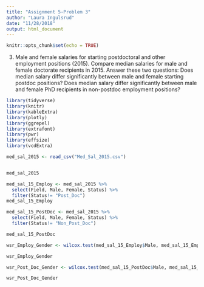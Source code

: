 ```yaml
---
title: "Assignment 5-Problem 3"
author: "Laura Ingulsrud"
date: "11/28/2018"
output: html_document
---
```


```r
knitr::opts_chunk$set(echo = TRUE)
```

3) Male and female salaries for starting postdoctoral and other employment positions (2015).
Compare median salaries for male and female doctorate recipients in 2015. Answer these two questions: Does median salary differ significantly between male and female starting postdoc positions? Does median salary differ significantly between male and female PhD recipients in non-postdoc employment positions?


```r
library(tidyverse)
library(knitr)
library(kableExtra)
library(plotly)
library(ggrepel)
library(extrafont)
library(pwr)
library(effsize)
library(vcdExtra)

```

```r
med_sal_2015 <- read_csv("Med_Sal_2015.csv")


med_sal_2015 
```

```r
med_sal_15_Employ <- med_sal_2015 %>% 
  select(Field, Male, Female, Status) %>% 
  filter(Status!= "Post_Doc")
med_sal_15_Employ

med_sal_15_PostDoc <- med_sal_2015 %>% 
  select(Field, Male, Female, Status) %>% 
  filter(Status!= "Non_Post_Doc")

med_sal_15_PostDoc


```


```r
wsr_Employ_Gender <- wilcox.test(med_sal_15_Employ$Male, med_sal_15_Employ$Female, paired = TRUE)

wsr_Employ_Gender
```


```r
wsr_Post_Doc_Gender <- wilcox.test(med_sal_15_PostDoc$Male, med_sal_15_PostDoc$Female, paried = TRUE)

wsr_Post_Doc_Gender 
```

